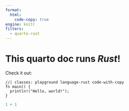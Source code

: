```yaml
---
format: 
  html:
    code-copy: true
engine: knitr
filters: 
  - quarto-rust
---
```


# This quarto doc runs *Rust*!

Check it out:

```playground-rust
//| classes: playground language-rust code-with-copy
fn main() {
  println!("Hello, world!");
}
```

```r
1 + 1
```
